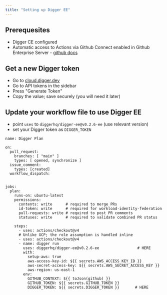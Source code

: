 ```yaml
---
title: "Setting up Digger EE"
---
```


## Prerequesites
- Digger CE configured
- Automatic access to Actions via Github Connect enabled in Github Enterprise Server - [github docs](https://docs.github.com/en/enterprise-server@3.11/admin/github-actions/managing-access-to-actions-from-githubcom/enabling-automatic-access-to-githubcom-actions-using-github-connect)

## Get a new Digger token
- Go to [cloud.digger.dev](https://cloud.digger.dev)
- Go to API tokens in the sidebar
- Press "Generate Token"
- Copy the value; save securely (you will need it later)

## Update your workflow file to use Digger EE
- point `uses` to `diggerhq/digger-ee@v0.2.6-ee` (use relevant version)
- set your Digger token as `DIGGER_TOKEN`

```
name: Digger Plan

on:
  pull_request:
    branches: [ "main" ]
    types: [ opened, synchronize ]
  issue_comment:
    types: [created]
  workflow_dispatch:


jobs:
  plan:
    runs-on: ubuntu-latest
    permissions:    
      contents: write      # required to merge PRs
      id-token: write      # required for workload-identity-federation
      pull-requests: write # required to post PR comments
      statuses: write      # required to validate combined PR status

    steps:
      - uses: actions/checkout@v4
      # Unlike GCP; the role assumption is handled inline 
      - uses: actions/checkout@v4
      - name: digger run
        uses: diggerhq/digger-ee@v0.2.6-ee                 # HERE                
        with:
          setup-aws: true
          aws-access-key-id: ${{ secrets.AWS_ACCESS_KEY_ID }}
          aws-secret-access-key: ${{ secrets.AWS_SECRET_ACCESS_KEY }}
          aws-region: us-east-1
        env:
          GITHUB_CONTEXT: ${{ toJson(github) }}
          GITHUB_TOKEN: ${{ secrets.GITHUB_TOKEN }}
          DIGGER_TOKEN: ${{ secrets.DIGGER_TOKEN }}       # HERE       
```
